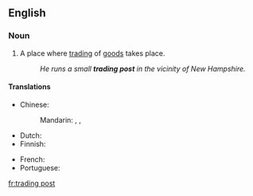 ==English==
{{wikipedia}}

===Noun===
{{en-noun}}

# A place where [[trading]] of [[goods]] takes place.
#:''He runs a small '''trading post''' in the vicinity of New Hampshire.''

====Translations====
{{trans-top|place where trading of goods takes place}}
* Chinese: 
*: Mandarin: {{t|cmn|貿易站|sc=Hani}}, {{t|cmn|贸易站|tr=màoyìzhàn|sc=Hani}}, {{t|cmn|交易站|tr=jiāoyìzhàn|sc=Hani}}
* Dutch: {{t|nl|handelspost|c}}
* Finnish: {{t|fi|kauppapaikka}}
{{trans-mid}}
* French: {{t+|fr|comptoir|m}}
* Portuguese: {{t|pt|entreposto comercial|m}}
{{trans-bottom}}

[[fr:trading post]]